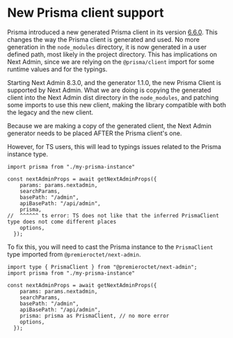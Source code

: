
# New Prisma client support

Prisma introduced a new generated Prisma client in its version [6.6.0](https://github.com/prisma/prisma/releases/tag/6.6.0). This changes the way the Prisma client is generated and used. No more generation in the `node_modules` directory, it is now generated in a user defined path, most likely in the project directory. This has implications on Next Admin, since we are relying on the `@prisma/client` import for some runtime values and for the typings.

Starting Next Admin 8.3.0, and the generator 1.1.0, the new Prisma Client is supported by Next Admin. What we are doing is copying the generated client into the Next Admin dist directory in the `node_modules`, and patching some imports to use this new client, making the library compatible with both the legacy and the new client.

<Callout type="warning">
    Because we are making a copy of the generated client, the Next Admin generator needs to be placed AFTER the Prisma client's one.
</Callout>

However, for TS users, this will lead to typings issues related to the Prisma instance type.

```tsx
import prisma from "./my-prisma-instance"

const nextAdminProps = await getNextAdminProps({
    params: params.nextadmin,
    searchParams,
    basePath: "/admin",
    apiBasePath: "/api/admin",
    prisma,
//  ^^^^^^ ts error: TS does not like that the inferred PrismaClient type does not come different places
    options,
  });
```

To fix this, you will need to cast the Prisma instance to the `PrismaClient` type imported from `@premieroctet/next-admin`.

```tsx
import type { PrismaClient } from "@premieroctet/next-admin";
import prisma from "./my-prisma-instance"

const nextAdminProps = await getNextAdminProps({
    params: params.nextadmin,
    searchParams,
    basePath: "/admin",
    apiBasePath: "/api/admin",
    prisma: prisma as PrismaClient, // no more error
    options,
  });
```
